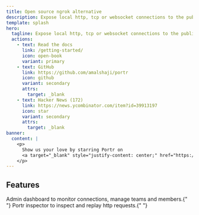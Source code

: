 ```yaml
---
title: Open source ngrok alternative
description: Expose local http, tcp or websocket connections to the public internet
template: splash
hero:
  tagline: Expose local http, tcp or websocket connections to the public internet
  actions:
    - text: Read the docs
      link: /getting-started/
      icon: open-book
      variant: primary
    - text: GitHub
      link: https://github.com/amalshaji/portr
      icon: github
      variant: secondary
      attrs:
        target: _blank
    - text: Hacker News (172)
      link: https://news.ycombinator.com/item?id=39913197
      icon: star
      variant: secondary
      attrs:
        target: _blank
banner:
  content: |
    <p>
      Show us your love by starring Portr on
      <a target="_blank" style="justify-content: center;" href="https://github.com/amalshaji/portr">GitHub</a>
    </p>
---
```



## Features

<CardGrid stagger>
  <Card title="Admin dashboard" icon="rocket">
    Admin dashboard to monitor connections, manage teams and members.{" "}
    <YouTube id="https://www.youtube.com/watch?v=Wv5j3YQk3Ew" />
  </Card>
  <Card title="Portr inspector" icon="magnifier">
    Portr inspector to inspect and replay http requests.{" "}
    <YouTube id="https://www.youtube.com/watch?v=_4tipDzuoSs" />
  </Card>
</CardGrid>
